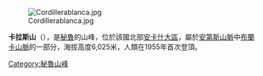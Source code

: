 [[Image:Cordillerablanca.jpg|right]]

{{Coord|8|58|4|S|77|40|8|W|display=title}}

'''卡拉斯山'''（{{lang-es|Caraz}}），是[[秘魯|秘魯]]的山峰，位於該國北部[[安卡什大區|安卡什大區]]，屬於[[安第斯山脈|安第斯山脈]]中[[布蘭卡山脈|布蘭卡山脈]]的一部分，海拔高度6,025米，人類在1955年首次登頂。

{{Peru-geo-stub}}
[[Category:秘魯山峰|Category:秘魯山峰]]